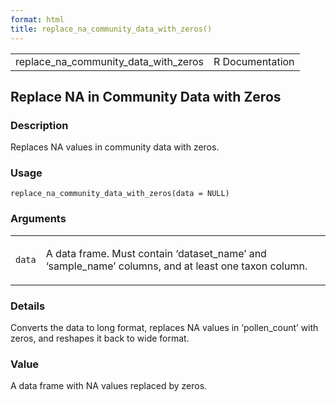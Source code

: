 ```yaml
---
format: html
title: replace_na_community_data_with_zeros()
---
```


<html><head>
<meta http-equiv="Content-Type" content="text/html; charset=utf-8" />
<meta name="viewport" content="width=device-width, initial-scale=1.0, user-scalable=yes" />
<link rel="stylesheet" href="https://cdn.jsdelivr.net/npm/katex@0.15.3/dist/katex.min.css">
<script type="text/javascript">
const macros = { "\\R": "\\textsf{R}", "\\code": "\\texttt"};
function processMathHTML() {
    var l = document.getElementsByClassName('reqn');
    for (let e of l) { katex.render(e.textContent, e, { throwOnError: false, macros }); }
    return;
}</script>
<script defer src="https://cdn.jsdelivr.net/npm/katex@0.15.3/dist/katex.min.js"
    onload="processMathHTML();"></script>
<link rel="stylesheet" type="text/css" href="R.css" />
</head><body><div class="container"><main>

<table style="width: 100%;"><tr><td>replace_na_community_data_with_zeros</td><td style="text-align: right;">R Documentation</td></tr></table>

<h2>Replace NA in Community Data with Zeros</h2>

<h3>Description</h3>

<p>Replaces NA values in community data with zeros.
</p>


<h3>Usage</h3>

<pre><code class='language-R'>replace_na_community_data_with_zeros(data = NULL)
</code></pre>


<h3>Arguments</h3>

<table>
<tr><td><code id="data">data</code></td>
<td>
<p>A data frame. Must contain 'dataset_name' and 'sample_name' columns, and
at least one taxon column.</p>
</td></tr>
</table>


<h3>Details</h3>

<p>Converts the data to long format, replaces NA values in 'pollen_count'
with zeros, and reshapes it back to wide format.
</p>


<h3>Value</h3>

<p>A data frame with NA values replaced by zeros.
</p>

</main>

</div>
</body></html>


